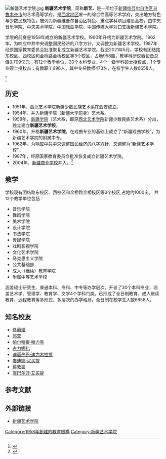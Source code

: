 {{coord|43.76956|87.62525|display=title}}
{{高校
|名称    =新疆艺术学院<br/>شىنجاڭ سەنئەت ئىنستىتۇتى
|外文名  =Xinjiang Arts University 
|维吾尔语名 =شىنجاڭ سەنئەت ئىنستىتۇتى
|图像    = [[File:Xinjiang_Arts_University_logo.jpg|200px]]
|图像说明=
|校训    =传承创新 德艺双馨
|建校    =1958年
|闭校    =
|校庆日  =9月第二个星期六
|类型    =公立普通高等艺术院校
|党委书记    =章立新
|校长    =莫合德尔·亚森（维吾尔族）
|教师    =473人
|职工    =223人
|学生    =6658人
|地址    ={{CHN}}[[新疆维吾尔自治区|新疆维吾尔自治区]][[乌鲁木齐市|乌鲁木齐市]]
|校园环境=
|面积    =958亩
|代表色  =
|隶属    =[[新疆维吾尔自治区教育厅|新疆维吾尔自治区教育厅]]
|邮编    =830049
|电话    =
|网站    ={{URL|www.xjart.edu.cn}}
|标志    =
|脚注    =
}}
[[File:新疆艺术学院.jpg|thumb]]
'''新疆艺术学院'''，简称'''新艺'''，是一所位于[[新疆维吾尔自治区|新疆维吾尔自治区]][[乌鲁木齐市|乌鲁木齐市]]的艺术高等学府，是[[西北地区|西北地区]]唯一的综合性高等艺术学府，突出地方特色与少数民族特色，被列为新疆维吾尔自治区特色、重点学科项目建设高校，由中央音乐学院、中央美术学院、中国戏曲学院、中国传媒大学对口支援新疆艺术学院。

学院的前身是1958年成立的新疆艺术学校。1960年升格为新疆艺术学院。1962年，为响应中共中央调整国民经济的八字方针，又调整为新疆艺术学校。1987年经原国家教育委员会批准恢复成立新疆艺术学院。截至2021年5月，学校有团结路东校区、西校区和金桥路金桥校区等3个校区，占地958亩，教学科研仪器设备总值0.709亿元；有12个教学单位，30个本科专业，4个一级学科硕士授权点，1个专业硕士授权点；有教职工696人，其中专任教师473名，在校学生人数6658人。

<ref>{{cite web |url=https://www.xjart.edu.cn/8/list.htm |website=新疆艺术学院/学校概况 |title=存档副本 |access-date=2021-06-29 |archive-date=2021-10-29 |archive-url=https://web.archive.org/web/20211029021924/https://www.xjart.edu.cn/8/list.htm |dead-url=no }}</ref>

==历史==
*1951年，西北艺术学院新疆少数民族艺术系在西安成立。
*1954年，并入新疆学院（新疆大学前身）艺术系。
*1958年，[[新疆学院|新疆学院]]（艺术系，即原[[西北艺术学院|西北艺术学院]]新疆少数民族艺术系）分出，独立建立'''新疆艺术学校'''。
*1960年，升格'''新疆艺术学院'''，在戏曲专业的基础上成立了“新疆戏曲学校”，为新疆艺术学院的附属中专。
*1962年，为响应中共中央调整国民经济的八字方针，又调整为“新疆艺术学校”。
*1987年，经原国家教育委员会批准恢复成立新疆艺术学院。
*2004年，[[新疆商业学校|新疆商业学校]]并入。<ref>{{cite web |title=新疆艺术学院学校章程 |url=https://www.xjart.edu.cn/9/list.htm |website=新疆艺术学院 |accessdate=2021-06-29 |archive-date=2021-10-28 |archive-url=https://web.archive.org/web/20211028202022/https://www.xjart.edu.cn/9/list.htm |dead-url=no }}</ref>

==教学==
学校现有团结路东校区、西校区和金桥路金桥校区等3个校区,占地约1000亩。
共12个教学单位包括：
* 音乐学院
* 舞蹈学院
* 美术学院
* 设计学院
* 书法学院
* 传媒学院
* 戏剧影视学院
* 文化艺术学院
* 马克思主义学院
* 公共基础部
* 成人（继续）教育学院
* 附属中等艺术学校
涵盖硕士研究生、普通本科、专科、中专等办学层次。开设了30个本科专业，涵盖艺术学、管理学、教育学、文学4个学科门类。已形成了全日制教育、成人继续教育、远程教育等多形式、多层次的办学格局，全日制在校学生人数6658人。

== 知名校友 ==
* [[佟丽娅|佟丽娅]]
* [[郭萱|郭萱]]
* [[帕尔哈提·哈力克|帕尔哈提·哈力克]]
* [[古力娜扎|古力娜扎]]
* [[迪丽热巴·迪力木拉提|迪丽热巴·迪力木拉提]]
*[[麥迪娜·买买提|麥迪娜·买买提]]
* [[蒋敦豪|蒋敦豪]]
* [[康巴尔汗·艾买提|康巴尔汗·艾买提]]

==参考文献==
{{Reflist}}

==外部链接==
*[http://www.xjart.edu.cn/ 新疆艺术学院] {{Wayback|url=http://www.xjart.edu.cn/ |date=20200513031427 }}



{{中国艺术院校}}
{{中华人民共和国中西部高校基础能力建设工程}}
{{新疆高等院校}}

[[Category:1958年創建的教育機構|Category:1958年創建的教育機構]]
[[Category:新疆艺术学院|Category:新疆艺术学院]]